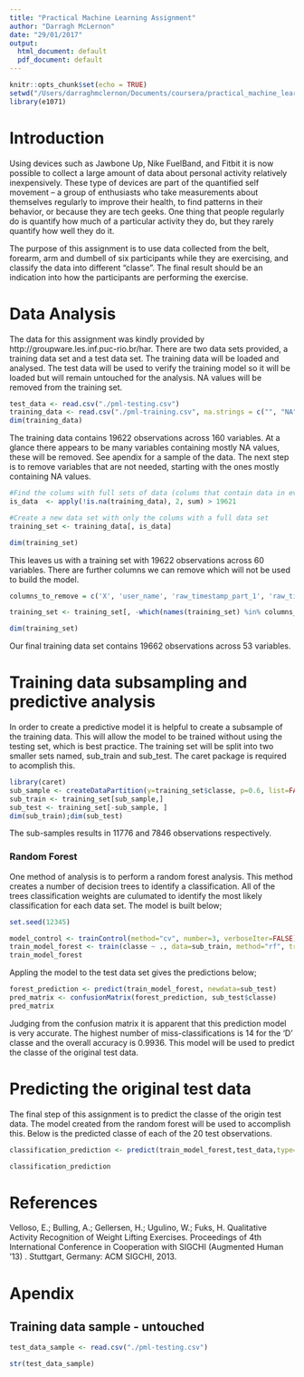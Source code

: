 ```yaml
---
title: "Practical Machine Learning Assignment"
author: "Darragh McLernon"
date: "29/01/2017"
output:
  html_document: default
  pdf_document: default
---
```


```r
knitr::opts_chunk$set(echo = TRUE)
setwd("/Users/darraghmclernon/Documents/coursera/practical_machine_learning/")
library(e1071)


```

# Introduction

Using devices such as Jawbone Up, Nike FuelBand, and Fitbit it is now possible to collect a large amount of data about personal activity relatively inexpensively. These type of devices are part of the quantified self movement – a group of enthusiasts who take measurements about themselves regularly to improve their health, to find patterns in their behavior, or because they are tech geeks. One thing that people regularly do is quantify how much of a particular activity they do, but they rarely quantify how well they do it.

The purpose of this assignment is to use data collected from the belt, forearm, arm and dumbell of six participants while they are exercising, and classify the data into different "classe". The final result should be an indication into how the participants are performing the exercise.

# Data Analysis

The data for this assignment was kindly provided by http://groupware.les.inf.puc-rio.br/har. There are two data sets provided, a training data set and a test data set. The training data will be loaded and analysed. The test data will be used to verify the training model so it will be loaded but will remain untouched for the analysis. NA values will be removed from the training set.

```r
test_data <- read.csv("./pml-testing.csv")
training_data <- read.csv("./pml-training.csv", na.strings = c("", "NA"))
dim(training_data)
```

The training data contains 19622 observations across 160 variables. At a glance there appears to be many variables containing mostly NA values, these will be removed. See apendix for a sample of the data.
The next step is to remove variables that are not needed, starting with the ones mostly containing NA values.

```r
#Find the colums with full sets of data (colums that contain data in every row)
is_data  <- apply(!is.na(training_data), 2, sum) > 19621

#Create a new data set with only the colums with a full data set
training_set <- training_data[, is_data]

dim(training_set)

```

This leaves us with a training set with 19622 observations across 60 variables. There are further columns we can remove which will not be used to build the model. 


```r

columns_to_remove = c('X', 'user_name', 'raw_timestamp_part_1', 'raw_timestamp_part_2', 'cvtd_timestamp', 'new_window', 'num_window')

training_set <- training_set[, -which(names(training_set) %in% columns_to_remove)]

dim(training_set)

```

Our final training data set contains 19662 observations across 53 variables. 


# Training data subsampling and predictive analysis

In order to create a predictive model it is helpful to create a subsample of the training data. This will allow the model to be trained without using the testing set, which is best practice. The training set will be split into two smaller sets named, sub_train and sub_test. The caret package is required to acomplish this.

```r

library(caret)
sub_sample <- createDataPartition(y=training_set$classe, p=0.6, list=FALSE)
sub_train <- training_set[sub_sample,]
sub_test <- training_set[-sub_sample, ]
dim(sub_train);dim(sub_test)

```

The sub-samples results in 11776 and 7846 observations respectively.

### Random Forest 

One method of analysis is to perform a random forest analysis. This method creates a number of decision trees to identify a classification. All of the trees classification weights are culumated to identify the most likely classification for each data set. The model is built below;

```r
set.seed(12345)

model_control <- trainControl(method="cv", number=3, verboseIter=FALSE)
train_model_forest <- train(classe ~ ., data=sub_train, method="rf", trControl=model_control)
train_model_forest

```


Appling the model to the test data set gives the predictions below;

```r

forest_prediction <- predict(train_model_forest, newdata=sub_test)
pred_matrix <- confusionMatrix(forest_prediction, sub_test$classe)
pred_matrix

```

Judging from the confusion matrix it is apparent that this prediction model is very accurate. The highest number of miss-classifications is 14 for the 'D' classe and the overall accuracy is 0.9936. This model will be used to predict the classe of the original test data.

# Predicting the original test data

The final step of this assignment is to predict the classe of the origin test data. The model created from the random forest will be used to accomplish this. Below is the predicted classe of each of the 20 test observations.

```r

classification_prediction <- predict(train_model_forest,test_data,type='raw')

classification_prediction

```



# References 

Velloso, E.; Bulling, A.; Gellersen, H.; Ugulino, W.; Fuks, H. Qualitative Activity Recognition of Weight Lifting Exercises. Proceedings of 4th International Conference in Cooperation with SIGCHI (Augmented Human '13) . Stuttgart, Germany: ACM SIGCHI, 2013.


# Apendix 

## Training data sample - untouched

```r
test_data_sample <- read.csv("./pml-testing.csv")

str(test_data_sample)
```